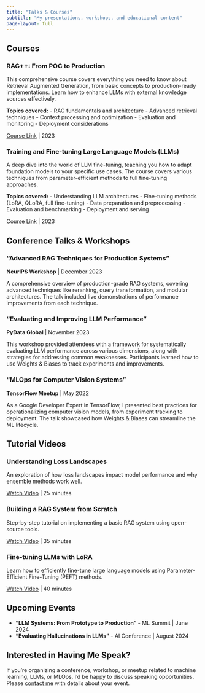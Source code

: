 ```yaml
---
title: "Talks & Courses"
subtitle: "My presentations, workshops, and educational content"
page-layout: full
---
```


## Courses

::: {.grid}

::: {.g-col-12 .g-col-md-6 .card .p-4 .m-2}
### RAG++: From POC to Production

This comprehensive course covers everything you need to know about Retrieval Augmented Generation, from basic concepts to production-ready implementations. Learn how to enhance LLMs with external knowledge sources effectively.

**Topics covered:**
- RAG fundamentals and architecture
- Advanced retrieval techniques
- Context processing and optimization
- Evaluation and monitoring
- Deployment considerations

[Course Link](https://wandb.ai) | 2023
:::

::: {.g-col-12 .g-col-md-6 .card .p-4 .m-2}
### Training and Fine-tuning Large Language Models (LLMs)

A deep dive into the world of LLM fine-tuning, teaching you how to adapt foundation models to your specific use cases. The course covers various techniques from parameter-efficient methods to full fine-tuning approaches.

**Topics covered:**
- Understanding LLM architectures
- Fine-tuning methods (LoRA, QLoRA, full fine-tuning)
- Data preparation and preprocessing
- Evaluation and benchmarking
- Deployment and serving

[Course Link](https://wandb.ai) | 2023
:::

:::

## Conference Talks & Workshops

::: {.card .mb-4}
### "Advanced RAG Techniques for Production Systems"
**NeurIPS Workshop** | December 2023

A comprehensive overview of production-grade RAG systems, covering advanced techniques like reranking, query transformation, and modular architectures. The talk included live demonstrations of performance improvements from each technique.

:::

::: {.card .mb-4}
### "Evaluating and Improving LLM Performance"
**PyData Global** | November 2023

This workshop provided attendees with a framework for systematically evaluating LLM performance across various dimensions, along with strategies for addressing common weaknesses. Participants learned how to use Weights & Biases to track experiments and improvements.

:::

::: {.card .mb-4}
### "MLOps for Computer Vision Systems"
**TensorFlow Meetup** | May 2022

As a Google Developer Expert in TensorFlow, I presented best practices for operationalizing computer vision models, from experiment tracking to deployment. The talk showcased how Weights & Biases can streamline the ML lifecycle.

:::

## Tutorial Videos

::: {.grid}

::: {.g-col-12 .g-col-md-4 .card .p-3 .m-2}
### Understanding Loss Landscapes
An exploration of how loss landscapes impact model performance and why ensemble methods work well.

[Watch Video](https://youtube.com) | 25 minutes
:::

::: {.g-col-12 .g-col-md-4 .card .p-3 .m-2}
### Building a RAG System from Scratch
Step-by-step tutorial on implementing a basic RAG system using open-source tools.

[Watch Video](https://youtube.com) | 35 minutes
:::

::: {.g-col-12 .g-col-md-4 .card .p-3 .m-2}
### Fine-tuning LLMs with LoRA
Learn how to efficiently fine-tune large language models using Parameter-Efficient Fine-Tuning (PEFT) methods.

[Watch Video](https://youtube.com) | 40 minutes
:::

:::

## Upcoming Events

- **"LLM Systems: From Prototype to Production"** - ML Summit | June 2024
- **"Evaluating Hallucinations in LLMs"** - AI Conference | August 2024

## Interested in Having Me Speak?

If you're organizing a conference, workshop, or meetup related to machine learning, LLMs, or MLOps, I'd be happy to discuss speaking opportunities. Please [contact me](mailto:contact@example.com) with details about your event.
